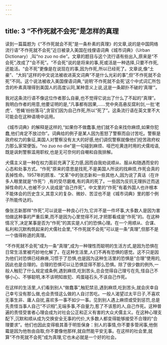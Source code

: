 ```yaml
---
---
---
```

title: 3 “不作死就不会死”是怎样的真理
---



读到一篇篇题为《“不作死就会不死”是一条朴素的真理》的文章,说的是中国网络流行语“不作死就不会死”近日被录入美国在线俚语词典《城市词典》（Urban Dictionary）,叫“no zuo no die”。文章的题目与这个流行语有些出入,原来是“不会死”,改成了“会不死”。“不会死”说的是将来的事,死或活是一种选择,只要不作死,还能活。“会不死”更像是在说现在的事,因为作死,所以已经死了。文章说,像“土豪”、“大妈”这样的中文说法被收进英文词典“不是什么光彩的事”,但“不作死就不会死”不同。这个说法被收入美国俚语词典,“说明‘不作死就不会死’这个中式词汇所包含的朴素真理得到美国人的高度认同,某种意义上说,这是一条颠扑不破的‘真理’”。

我对这条流行语不像这位作者那么自豪,也不觉得它说出了什么了不起的“真理”。我明白作者的用意,他要证明的是,“凡事都有因果,……党中央高悬反腐利剑,一批‘老虎’、‘苍蝇’纷纷落马”,贪官们因为自己作死,所以“死了”。这条流行语在英文里不大可能会在这种语境中运用。

《城市词典》的解释是这样的,“如果你不做蠢事,他们就不会来找你麻烦,如果你犯蠢,他们肯定不放过你”。词典给的例子是某人因为惹怒了警察而自讨苦吃。警察是政府权力的象征,美国人对警察没有太大的好感,他们调侃警察就像他们挖苦政府权力那么家常便饭。“no zuo no die”是一句碰到麻烦、哑巴吃黄连时用的犬儒戏语,既是讽刺警察滥用职权,也是无可奈何的自嘲和自我排解。

犬儒主义是一种在权力面前充满了无力感,因而自我劝说顺从、服从和随遇而安的心态和处事方式。“作死”原来的意思是找死,不是美国人所说的找麻烦,作死会真的丢掉性命。1957年的顾准、“文革”中的张志新和一些其他人,因为说了真话（在许多人眼里就是“作死”）,有的受尽磨难,有的真的死了。一些因为反抗无理拆迁而送掉性命的人,也被不少人说成是“自己作死”。中文里的“作死”有着外国人也许根本不能体会的历史含义,其意义的复杂、微妙、苦涩也不是《城市词典》里的那个例子所能传达的。

像张志新那样“作死”,可以说是一种良心行为,它并不是一件坏事,大多数人是因为害怕做这种事的严重后果,而不是因为心里觉得不对,才把那看成是“作死”的。在这种情况下,决定某事是否为“作死”的其实是人们的恐惧心理。在一个用顺从、合谋、私利和沉默构筑起来的犬儒社会里,“不作死就不会死”可以是一条“真理”,但那不是一个值得称道的真理。

“不作死就不会死”成为一条“真理”,成为一种理性而聪明的生活方式,是因为恐惧在日常生活里被巧妙地化解了。在这种生活里,人们不再有恐惧的感觉。这不只是因为他们对恐惧已经麻痹,习惯于了恐惧,也是因为这种生活里的恐惧是“合理”使用的,因此也是合理的。合理的恐惧可以让恐惧显得不那么恐惧。除了很少数的例外,一般人触犯了什么规定或条例,遇到麻烦,吃到苦头,总会觉得自己理亏在先,怪自己不够小心、不够聪明,本不该明知故犯、鸡蛋碰石头,不该自己作死。

在这样的生活里,人们看到别人“做蠢事”,触犯禁忌,遇到麻烦,吃到苦头,就会庆幸自己幸亏没有那么做,也会责怪这么做的人自讨苦吃。一般人渴望过太平日子,不喜欢无事生非、庸人自扰,喜欢多一事不如少一事。见到别人遇上麻烦或受到惩罚,总是先责怪当事人自己“不识相”,无端多事,不自量力,惹了不该惹的人,自己作死。这种普遍的责怪受害者心理会成为对社会公正和正义有害的大众犬儒主义。在这种心理支配下,沉默和顺从成为交换安全无事的代价,大多数人都变得能够接受不合理的“合理要求”。他们也因此变得极其善于明哲保身：别人的事情,你不要多管闲事,他倒霉是因为他咎由自取,你不要像他那样,就自然能平安无事。在这样的社会里,就算“不作死就不会死”成为真理,它也未必就是一个好的社会。